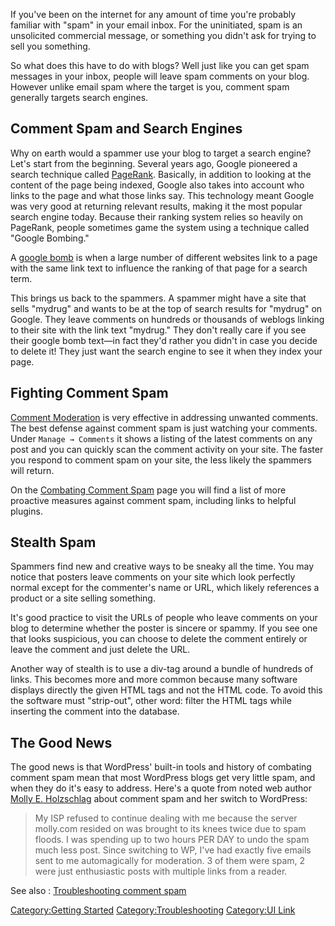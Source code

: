 {{Languages|
{{en|Comment Spam}}
{{fr|Commentaire Indésirable}}
{{hr|Spam Komentari}}
{{ja|コメントスパム}}
{{pt-br|Spam em Comentários}}
{{zh-cn|垃圾评论}}
}}

If you've been on the internet for any amount of time you're probably familiar with "spam" in your email inbox. For the uninitiated, spam is an unsolicited commercial message, or something you didn't ask for trying to sell you something.

So what does this have to do with blogs? Well just like you can get spam messages in your inbox, people will leave spam comments on your blog. However unlike email spam where the target is you, comment spam generally targets search engines.

== Comment Spam and Search Engines ==

Why on earth would a spammer use your blog to target a search engine? Let's start from the beginning. Several years ago, Google pioneered a search technique called [[Wikipedia:PageRank|PageRank]]. Basically, in addition to looking at the content of the page being indexed, Google also takes into account who links to the page and what those links say. This technology meant Google was very good at returning relevant results, making it the most popular search engine today. Because their ranking system relies so heavily on PageRank, people sometimes game the system using a technique called "Google Bombing."

A [[Wikipedia:Google_bomb|google bomb]] is when a large number of different websites link to a page with the same link text to influence the ranking of that page for a search term.

This brings us back to the spammers. A spammer might have a site that sells "mydrug" and wants to be at the top of search results for "mydrug" on Google. They leave comments on hundreds or thousands of weblogs linking to their site with the link text "mydrug." They don't really care if you see their google bomb text—in fact they'd rather you didn't in case you decide to delete it! They just want the search engine to see it when they index your page.

== Fighting Comment Spam ==

[[Comment Moderation]] is very effective in addressing unwanted comments. The best defense against comment spam is just watching your comments. Under <code>Manage &rarr; Comments</code> it shows a listing of the latest comments on any post and you can quickly scan the comment activity on your site. The faster you respond to comment spam on your site, the less likely the spammers will return.

On the [[Combating Comment Spam]] page you will find a list of more proactive measures against comment spam, including links to helpful plugins.

== Stealth Spam ==

Spammers find new and creative ways to be sneaky all the time. You may notice that posters leave comments on your site which look perfectly normal except for the commenter's name or URL, which likely references a product or a site selling something. 

It's good practice to visit the URLs of people who leave comments on your blog to determine whether the poster is sincere or spammy. If you see one that looks suspicious, you can choose to delete the comment entirely or leave the comment and just delete the URL.

Another way of stealth is to use a div-tag around a bundle of hundreds of links. This becomes more and more common because many software displays directly the given HTML tags and not the HTML code. To avoid this the software must "strip-out", other word: filter the HTML tags while inserting the comment into the database.

== The Good News == 

The good news is that WordPress' built-in tools and history of combating comment spam mean that most WordPress blogs get very little spam, and when they do it's easy to address. Here's a quote from noted web author [http://molly.com Molly E. Holzschlag] about comment spam and her switch to WordPress:

<blockquote>My ISP refused to continue dealing with me because the server molly.com resided on was brought to its knees twice due to spam floods. I was spending up to two hours PER DAY to undo the spam much less post. Since switching to WP, I've had exactly five emails sent to me automagically for moderation. 3 of them were spam, 2 were just enthusiastic posts with multiple links from a reader.</blockquote>

[[Category:Getting Started]]
[[Category:Troubleshooting]]
[[Category:UI Link]]

See also : [[Troubleshooting#Comment_Spam|Troubleshooting comment spam]]